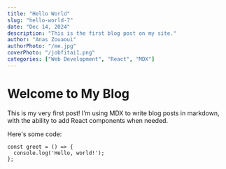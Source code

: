 ```yaml
---
title: "Hello World"
slug: "hello-world-7"
date: "Dec 14, 2024"
description: "This is the first blog post on my site."
author: "Anas Zouaoui"
authorPhoto: "/me.jpg" 
coverPhoto: "/jobfitai1.png" 
categories: ["Web Development", "React", "MDX"]
---
```


# Welcome to My Blog

This is my very first post! I’m using MDX to write blog posts in markdown, with the ability to add React components when needed.

Here's some code:

```tsx
const greet = () => {
  console.log('Hello, world!');
};
